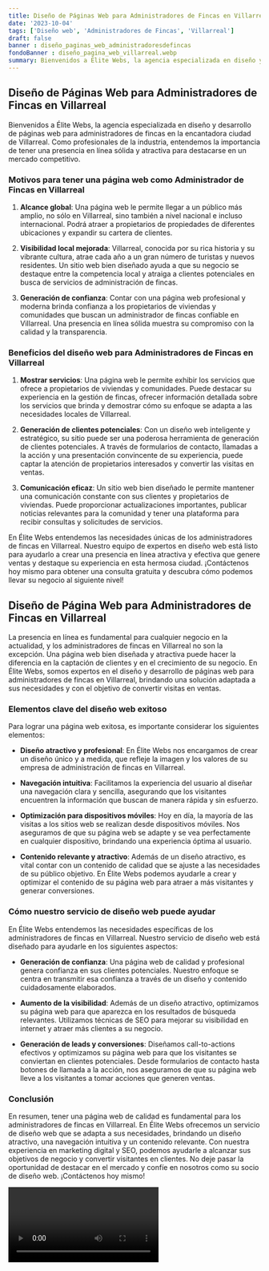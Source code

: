 ```yaml
---
title: Diseño de Páginas Web para Administradores de Fincas en Villarreal
date: '2023-10-04'
tags: ['Diseño web', 'Administradores de Fincas', 'Villarreal']
draft: false
banner : diseño_paginas_web_administradoresdefincas
fondoBanner : diseño_pagina_web_villarreal.webp
summary: Bienvenidos a Élite Webs, la agencia especializada en diseño y desarrollo de páginas web para administradores de fincas en la encantadora ciudad de Villarreal. Como profesionales de la industria, entendemos la importancia de tener una presencia en línea sólida y atractiva para destacarse en un mercado competitivo.
---
```


## Diseño de Páginas Web para Administradores de Fincas en Villarreal

Bienvenidos a Élite Webs, la agencia especializada en diseño y desarrollo de páginas web para administradores de fincas en la encantadora ciudad de Villarreal. Como profesionales de la industria, entendemos la importancia de tener una presencia en línea sólida y atractiva para destacarse en un mercado competitivo.

### Motivos para tener una página web como Administrador de Fincas en Villarreal

1. **Alcance global**: Una página web le permite llegar a un público más amplio, no sólo en Villarreal, sino también a nivel nacional e incluso internacional. Podrá atraer a propietarios de propiedades de diferentes ubicaciones y expandir su cartera de clientes.

2. **Visibilidad local mejorada**: Villarreal, conocida por su rica historia y su vibrante cultura, atrae cada año a un gran número de turistas y nuevos residentes. Un sitio web bien diseñado ayuda a que su negocio se destaque entre la competencia local y atraiga a clientes potenciales en busca de servicios de administración de fincas.

3. **Generación de confianza**: Contar con una página web profesional y moderna brinda confianza a los propietarios de viviendas y comunidades que buscan un administrador de fincas confiable en Villarreal. Una presencia en línea sólida muestra su compromiso con la calidad y la transparencia.

### Beneficios del diseño web para Administradores de Fincas en Villarreal

1. **Mostrar servicios**: Una página web le permite exhibir los servicios que ofrece a propietarios de viviendas y comunidades. Puede destacar su experiencia en la gestión de fincas, ofrecer información detallada sobre los servicios que brinda y demostrar cómo su enfoque se adapta a las necesidades locales de Villarreal.

2. **Generación de clientes potenciales**: Con un diseño web inteligente y estratégico, su sitio puede ser una poderosa herramienta de generación de clientes potenciales. A través de formularios de contacto, llamadas a la acción y una presentación convincente de su experiencia, puede captar la atención de propietarios interesados y convertir las visitas en ventas.

3. **Comunicación eficaz**: Un sitio web bien diseñado le permite mantener una comunicación constante con sus clientes y propietarios de viviendas. Puede proporcionar actualizaciones importantes, publicar noticias relevantes para la comunidad y tener una plataforma para recibir consultas y solicitudes de servicios.

En Élite Webs entendemos las necesidades únicas de los administradores de fincas en Villarreal. Nuestro equipo de expertos en diseño web está listo para ayudarlo a crear una presencia en línea atractiva y efectiva que genere ventas y destaque su experiencia en esta hermosa ciudad. ¡Contáctenos hoy mismo para obtener una consulta gratuita y descubra cómo podemos llevar su negocio al siguiente nivel!

<GifSeo />

<Cta />

## Diseño de Página Web para Administradores de Fincas en Villarreal

La presencia en línea es fundamental para cualquier negocio en la actualidad, y los administradores de fincas en Villarreal no son la excepción. Una página web bien diseñada y atractiva puede hacer la diferencia en la captación de clientes y en el crecimiento de su negocio. En Élite Webs, somos expertos en el diseño y desarrollo de páginas web para administradores de fincas en Villarreal, brindando una solución adaptada a sus necesidades y con el objetivo de convertir visitas en ventas.

### Elementos clave del diseño web exitoso

Para lograr una página web exitosa, es importante considerar los siguientes elementos:

- **Diseño atractivo y profesional**: En Élite Webs nos encargamos de crear un diseño único y a medida, que refleje la imagen y los valores de su empresa de administración de fincas en Villarreal.

- **Navegación intuitiva**: Facilitamos la experiencia del usuario al diseñar una navegación clara y sencilla, asegurando que los visitantes encuentren la información que buscan de manera rápida y sin esfuerzo.

- **Optimización para dispositivos móviles**: Hoy en día, la mayoría de las visitas a los sitios web se realizan desde dispositivos móviles. Nos aseguramos de que su página web se adapte y se vea perfectamente en cualquier dispositivo, brindando una experiencia óptima al usuario.

- **Contenido relevante y atractivo**: Además de un diseño atractivo, es vital contar con un contenido de calidad que se ajuste a las necesidades de su público objetivo. En Élite Webs podemos ayudarle a crear y optimizar el contenido de su página web para atraer a más visitantes y generar conversiones.

### Cómo nuestro servicio de diseño web puede ayudar

En Élite Webs entendemos las necesidades específicas de los administradores de fincas en Villarreal. Nuestro servicio de diseño web está diseñado para ayudarle en los siguientes aspectos:

- **Generación de confianza**: Una página web de calidad y profesional genera confianza en sus clientes potenciales. Nuestro enfoque se centra en transmitir esa confianza a través de un diseño y contenido cuidadosamente elaborados.

- **Aumento de la visibilidad**: Además de un diseño atractivo, optimizamos su página web para que aparezca en los resultados de búsqueda relevantes. Utilizamos técnicas de SEO para mejorar su visibilidad en internet y atraer más clientes a su negocio.

- **Generación de leads y conversiones**: Diseñamos call-to-actions efectivos y optimizamos su página web para que los visitantes se conviertan en clientes potenciales. Desde formularios de contacto hasta botones de llamada a la acción, nos aseguramos de que su página web lleve a los visitantes a tomar acciones que generen ventas.

### Conclusión

En resumen, tener una página web de calidad es fundamental para los administradores de fincas en Villarreal. En Élite Webs ofrecemos un servicio de diseño web que se adapta a sus necesidades, brindando un diseño atractivo, una navegación intuitiva y un contenido relevante. Con nuestra experiencia en marketing digital y SEO, podemos ayudarle a alcanzar sus objetivos de negocio y convertir visitantes en clientes. No deje pasar la oportunidad de destacar en el mercado y confíe en nosotros como su socio de diseño web. ¡Contáctenos hoy mismo!

<Video />

<CtaBot job='Administradores de Fincas' city='Villarreal'/>

<Gmaps query='Villarreal+españa+maps' />